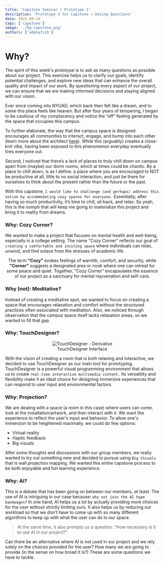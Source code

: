 ```yaml
---
title: 'Capstone Seminar | Prototype 3'
description: 'Prototype 3 for Capstone » Asking Questions'
date: 2025-09-18
tags: ['capstone']
image: './bg-capstone.png'
authors: ['adahafizh']
---
```


# Why?

The spirit of this week's prototype is to ask as many questions as possible about our project. This exercise helps us to clarify our goals, identify potential challenges, and explore new ideas that can enhance the overall quality and impact of our work. By questioning every aspect of our project, we can ensure that we are making informed decisions and staying aligned with our vision.

Ever since coming into NYUAD, which back then felt like a dream, and to some this place feels like heaven. But after four years of tempering, I began to be cautious of my complacency and notice the “off” feeling generated by the space that occupies this campus.

To further elaborate, the way that the campus space is designed encourages all communities to interact, engage, and bump into each other (learn more about the architect [here](https://www.vinoly.com/)). While this (arguably) creates a close-knit vibe, having been exposed to this phenomenon everyday eventually tires everyone out. 

Second, I noticed that there’s a lack of places to truly chill down on campus apart from (maybe) our dorm rooms, which at times could be chaotic. By a place to chill down, is as I define: a place where you are encouraged to NOT be productive at all, little to no social interaction, and just be there for ourselves to think about the present rather than the future or the past. 
 
With this capstone, `I would like to challenge (and perhaps) address this notion by accommodating cozy spaces for everyone.` Essentially, after having so much productivity, it’s time to chill, sit back, and relax. So yeah, this is the oomph that will keep me going to materialize this project and bring it to reality from dreams.

### Why: Cozy Corner?

We wanted to make a project that focuses on mental health and well-being, especially in a college setting. The name "Cozy Corner" reflects our goal of `creating a comfortable and inviting space` where individuals can relax, unwind, and find solace from the stresses of academic life. 

<div align="center">
    <p>  
        The term <b> "Cozy" </b> evokes feelings of warmth, comfort, and security, while <b> "Corner" </b> suggests a designated area or nook where one can retreat for some peace and quiet. Together, "Cozy Corner" encapsulates the essence of our project as a sanctuary for mental rejuvenation and self-care.
    </p>
</div>

### Why (not): Meditative?

Instead of creating a meditative spot, we wanted to focus on creating a space that encourages relaxation and comfort without the structured practices often associated with meditation. Also, we noticed through observation that the campus space itself lacks relaxation areas, so we wanted to fill that gap. 

### Why: TouchDesigner?

<div align="center">
    <figure>
        <img src="https://derivative.ca/sites/default/files/field/body-images/YeahEditor.jpg" alt="TouchDesigner - Derivative"/>
        <figcaption> TouchDesigner Interface </figcaption>
    </figure>
</div>

With the vision of creating a room that is both relaxing and interactive, we decided to use TouchDesigner as our main tool for prototyping. TouchDesigner is a powerful visual programming environment that allows us to create `real-time interactive multimedia content.` Its versatility and flexibility make it an ideal choice for designing immersive experiences that can respond to user input and environmental factors.

### Why: Projection?

We are dealing with a space (a room in this case) where users can come, look at the installation/artwork, and then interact with it. We want the experience to reflect the user's input and behavior. To allow one's immersion to be heightened maximally, we could do few options:
- Virtual reality
- Haptic feedback
- Big visuals

After some thoughts and discussions with our group members, we really wanted to try out something new and decided to pursue using `Big Visuals` that is wall projection mapping. We wanted this entire capstone process to be both enjoyable and fun learning experience.  

### Why: AI?

This is a debate that has been going on between our members, *at least.* The use of AI is intriguing in our case because: `why not join the AI hype bandwagon?` In one hand, AI helps us a lot by actually providing more choices for the user without strictly limiting ours. It also helps us by reducing our workload so that we don't have to come up with so many different algorithms to keep up with what the user can do in our space. 

> At the same time, it also prompts us a question: "How necessary is it to use AI in our project?" 

Can there be an alternative where AI is not used in our project and we rely solely on the choices provided for the user? How many we are going to provide (in the sense on how broad it is?) These are some questions we have to tackle.
